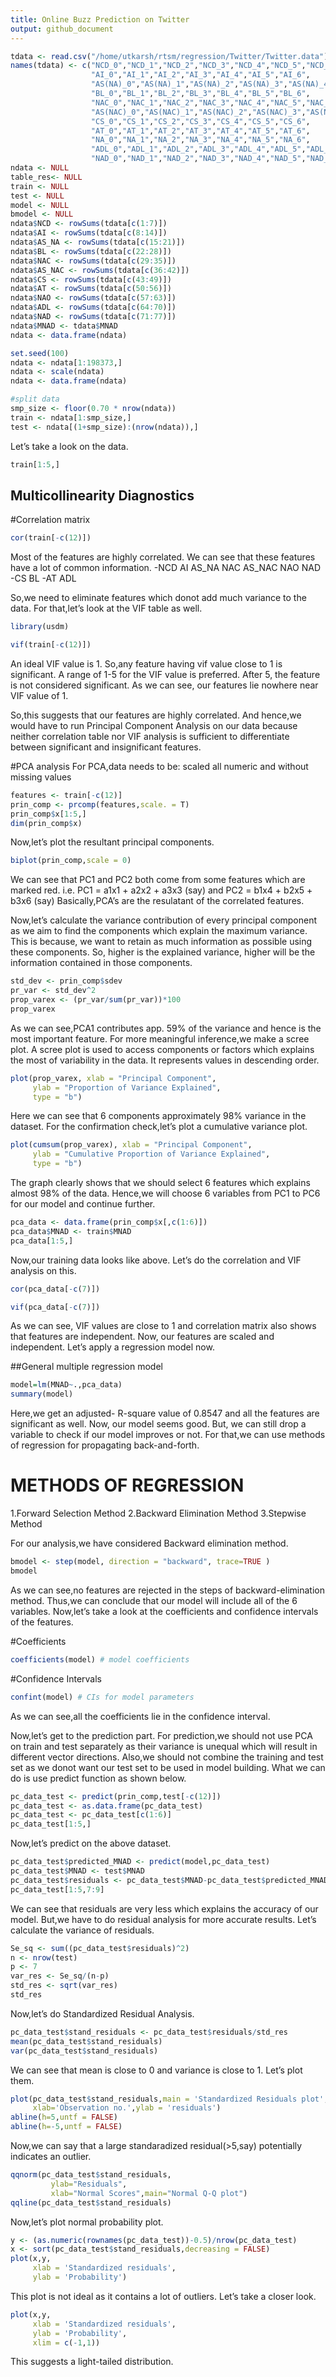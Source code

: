```yaml
---
title: Online Buzz Prediction on Twitter
output: github_document
---
```

```r
tdata <- read.csv("/home/utkarsh/rtsm/regression/Twitter/Twitter.data")
names(tdata) <- c("NCD_0","NCD_1","NCD_2","NCD_3","NCD_4","NCD_5","NCD_6",
                  "AI_0","AI_1","AI_2","AI_3","AI_4","AI_5","AI_6",
                  "AS(NA)_0","AS(NA)_1","AS(NA)_2","AS(NA)_3","AS(NA)_4","AS(NA)_5","AS(NA)_6",
                  "BL_0","BL_1","BL_2","BL_3","BL_4","BL_5","BL_6",
                  "NAC_0","NAC_1","NAC_2","NAC_3","NAC_4","NAC_5","NAC_6",
                  "AS(NAC)_0","AS(NAC)_1","AS(NAC)_2","AS(NAC)_3","AS(NAC)_4","AS(NAC)_5","AS(NAC)_6",
                  "CS_0","CS_1","CS_2","CS_3","CS_4","CS_5","CS_6",
                  "AT_0","AT_1","AT_2","AT_3","AT_4","AT_5","AT_6",
                  "NA_0","NA_1","NA_2","NA_3","NA_4","NA_5","NA_6",
                  "ADL_0","ADL_1","ADL_2","ADL_3","ADL_4","ADL_5","ADL_6",
                  "NAD_0","NAD_1","NAD_2","NAD_3","NAD_4","NAD_5","NAD_6","MNAD")
ndata <- NULL
table_res<- NULL
train <- NULL
test <- NULL
model <- NULL
bmodel <- NULL
ndata$NCD <- rowSums(tdata[c(1:7)])
ndata$AI <- rowSums(tdata[c(8:14)])
ndata$AS_NA <- rowSums(tdata[c(15:21)])
ndata$BL <- rowSums(tdata[c(22:28)])
ndata$NAC <- rowSums(tdata[c(29:35)])
ndata$AS_NAC <- rowSums(tdata[c(36:42)])
ndata$CS <- rowSums(tdata[c(43:49)])
ndata$AT <- rowSums(tdata[c(50:56)])
ndata$NAO <- rowSums(tdata[c(57:63)])
ndata$ADL <- rowSums(tdata[c(64:70)])
ndata$NAD <- rowSums(tdata[c(71:77)])
ndata$MNAD <- tdata$MNAD
ndata <- data.frame(ndata)

set.seed(100)
ndata <- ndata[1:198373,]
ndata <- scale(ndata)
ndata <- data.frame(ndata)

#split data
smp_size <- floor(0.70 * nrow(ndata))
train <- ndata[1:smp_size,]
test <- ndata[(1+smp_size):(nrow(ndata)),]

```
Let's take a look on the data.
```r
train[1:5,]
```

## Multicollinearity Diagnostics

#Correlation matrix
```r
cor(train[-c(12)])
```
Most of the features are highly correlated.
We can see that these features have a lot of common information.
-NCD AI AS_NA NAC AS_NAC NAO NAD
-CS BL
-AT ADL

So,we need to eliminate features which donot add much variance to the data.
For that,let's look at the VIF table as well.
```r
library(usdm)
```

```r
vif(train[-c(12)])
```
An ideal VIF value is 1.
So,any feature having vif value close to 1 is significant.
A range of 1-5 for the VIF value is preferred.
After 5, the feature is not considered significant.
As we can see, our features lie nowhere near VIF value of 1.

So,this suggests that our features are highly correlated.
And hence,we would have to run Principal Component Analysis on our data because neither correlation table nor VIF analysis is sufficient to differentiate between significant and insignificant features.

#PCA analysis
For PCA,data needs to be:
  scaled
  all numeric
  and without missing values

```r
features <- train[-c(12)]
prin_comp <- prcomp(features,scale. = T)
prin_comp$x[1:5,]
dim(prin_comp$x)

```
Now,let’s plot the resultant principal components.
```r
biplot(prin_comp,scale = 0)
```
We can see that PC1 and PC2 both come from some features which are marked red.
 i.e. PC1 = a1x1 + a2x2 + a3x3 (say)
 and  PC2 = b1x4 + b2x5 + b3x6 (say)
Basically,PCA's are the resulatant of the correlated features.

Now,let's calculate the variance contribution of every principal component as we aim to find the components which explain the maximum variance. 
This is because, we want to retain as much information as possible using these 
components. So, higher is the explained variance, higher will be the information 
contained in those components.

```r
std_dev <- prin_comp$sdev
pr_var <- std_dev^2
prop_varex <- (pr_var/sum(pr_var))*100
prop_varex

```

As we can see,PCA1 contributes app. 59% of the variance and hence is the most important feature.
For more meaningful inference,we make a scree plot.
A scree plot is used to access components or factors which explains the most of variability in the data.
It represents values in descending order.
```r
plot(prop_varex, xlab = "Principal Component",
     ylab = "Proportion of Variance Explained",
     type = "b")
```


Here we can see that 6 components approximately 98% variance in the dataset.
For the confirmation check,let's plot a cumulative variance plot.
```r
plot(cumsum(prop_varex), xlab = "Principal Component",
     ylab = "Cumulative Proportion of Variance Explained",
     type = "b")
```

The graph clearly shows that we should select 6 features which explains almost 98% of the data.
Hence,we will choose 6 variables from PC1 to PC6 for our model and continue further.
```r
pca_data <- data.frame(prin_comp$x[,c(1:6)])
pca_data$MNAD <- train$MNAD
pca_data[1:5,]
```
Now,our training data looks like above.
Let's do the correlation and VIF analysis on this.
```r
cor(pca_data[-c(7)])
```
```r
vif(pca_data[-c(7)])
```
As we can see, VIF values are close to 1 and correlation matrix also shows that features are independent.
Now, our features are scaled and independent.
Let's apply a regression model now.

##General multiple regression model

```r
model=lm(MNAD~.,pca_data)
summary(model)
```
Here,we get an adjusted- R-square value of 0.8547 and all the features are significant as well.
Now, our model seems good.
But, we can still drop a variable to check if our model improves or not.
For that,we can use methods of regression for propagating back-and-forth.

# METHODS OF REGRESSION
1.Forward Selection Method
2.Backward Elimination Method
3.Stepwise Method

For our analysis,we have considered Backward elimination method.
```r
bmodel <- step(model, direction = "backward", trace=TRUE )
bmodel

```
As we can see,no features are rejected in the steps of backward-elimination method.
Thus,we can conclude that our model will include all of the 6 variables.
Now,let's take a look at the coefficients and confidence intervals of the features.

#Coefficients
```r
coefficients(model) # model coefficients

```
#Confidence Intervals
```r
confint(model) # CIs for model parameters

```
As we can see,all the coefficients lie in the confidence interval.

Now,let's get to the prediction part.
For prediction,we should not use PCA on train and test separately as their variance is unequal which will result in different vector directions.
Also,we should not combine the training and test set as we donot want our test set to be used in model building.
What we can do is use predict function as shown below.
```r
pc_data_test <- predict(prin_comp,test[-c(12)])
pc_data_test <- as.data.frame(pc_data_test)
pc_data_test <- pc_data_test[c(1:6)]
pc_data_test[1:5,]

```
Now,let's predict on the above dataset.
```r
pc_data_test$predicted_MNAD <- predict(model,pc_data_test)
pc_data_test$MNAD <- test$MNAD
pc_data_test$residuals <- pc_data_test$MNAD-pc_data_test$predicted_MNAD
pc_data_test[1:5,7:9]
```
We can see that residuals are very less which explains the accuracy of our model.
But,we have to do residual analysis for more accurate results.
Let's calculate the variance of residuals.
```r
Se_sq <- sum((pc_data_test$residuals)^2)
n <- nrow(test)
p <- 7
var_res <- Se_sq/(n-p)
std_res <- sqrt(var_res)
std_res
```
Now,let's do Standardized Residual Analysis.
```r
pc_data_test$stand_residuals <- pc_data_test$residuals/std_res
mean(pc_data_test$stand_residuals)
var(pc_data_test$stand_residuals)
```
We can see that mean is close to 0 and variance is close to 1.
Let's plot them.
```r
plot(pc_data_test$stand_residuals,main = 'Standardized Residuals plot',
     xlab='Observation no.',ylab = 'residuals')
abline(h=5,untf = FALSE)
abline(h=-5,untf = FALSE)
```

Now,we can say that a large standaradized residual(>5,say) potentially indicates an outlier.
```r
qqnorm(pc_data_test$stand_residuals,
         ylab="Residuals",
         xlab="Normal Scores",main="Normal Q-Q plot") 
qqline(pc_data_test$stand_residuals)

```

Now,let's plot normal probability plot.
```r
y <- (as.numeric(rownames(pc_data_test))-0.5)/nrow(pc_data_test)
x <- sort(pc_data_test$stand_residuals,decreasing = FALSE)
plot(x,y,
     xlab = 'Standardized residuals',
     ylab = 'Probability')
```
This plot is not ideal as it contains a lot of outliers.
Let's take a closer look.
```r
plot(x,y,
     xlab = 'Standardized residuals',
     ylab = 'Probability',
     xlim = c(-1,1))
```
This suggests a light-tailed distribution.
